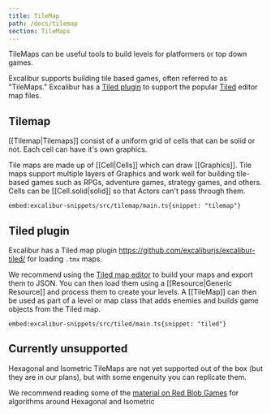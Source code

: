 ```yaml
---
title: TileMap
path: /docs/tilemap
section: TileMaps
---
```


TileMaps can be useful tools to build levels for platformers or top down games.

Excalibur supports building tile based games, often referred to as "TileMaps." Excalibur has a [Tiled plugin](https://github.com/excaliburjs/excalibur-tiled/pull/162) to support the popular [Tiled](https://www.mapeditor.org/) editor map files.

## Tilemap

[[Tilemap|Tilemaps]] consist of a uniform grid of cells that can be solid or not. Each cell can have it's own graphics.

Tile maps are made up of [[Cell|Cells]] which can draw [[Graphics]]. Tile
maps support multiple layers of Graphics and work well for building tile-based games such as RPGs,
adventure games, strategy games, and others. Cells can be [[Cell.solid|solid]] so
that Actors can't pass through them.

`embed:excalibur-snippets/src/tilemap/main.ts{snippet: "tilemap"}`

<IFrameEmbed src="https://excaliburjs.com/excalibur-snippets/tilemap/"/>

## Tiled plugin

Excalibur has a Tiled map plugin https://github.com/excaliburjs/excalibur-tiled/ for loading `.tmx` maps.

We recommend using the [Tiled map editor](http://www.mapeditor.org/) to build your maps
and export them to JSON. You can then load them using a [[Resource|Generic Resource]]
and process them to create your levels. A [[TileMap]] can then be used as part of a
level or map class that adds enemies and builds game objects from the Tiled map.

`embed:excalibur-snippets/src/tiled/main.ts{snippet: "tiled"}`

<IFrameEmbed src="https://excaliburjs.com/excalibur-snippets/tiled/"/>

## Currently unsupported

Hexagonal and Isometric TileMaps are not yet supported out of the box (but they are in our plans), but with some engenuity you can replicate them.

We recommend reading some of the [material on Red Blob Games](https://www.redblobgames.com/) for algorithms around Hexagonal and Isometric
